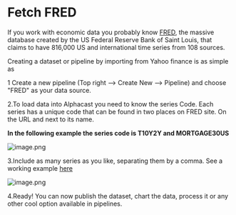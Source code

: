 # Fetch FRED

If you work with economic data you probably know [FRED](https://fred.stlouisfed.org/), the massive database created by the US Federal Reserve Bank of Saint Louis, that claims to have 816,000 US and international time series from 108 sources.

Creating a dataset or pipeline by importing from Yahoo finance is as simple as

1 Create a new pipeline (Top right --> Create New --> Pipeline) and choose "FRED" as your data source.

2.To load data into Alphacast you need to know the series Code. Each series has a unique code that can be found in two places on FRED site. On the URL and next to its name. 

**In the following example the series code is T10Y2Y and MORTGAGE30US**
 
![image.png](https://alphacast-images.s3.us-west-2.amazonaws.com/next-s3-uploads/c236e159-f7f7-4d1a-a6f3-19d2acb014e7/image.png)

3.Include as many series as you like, separating them by a comma. See a working example [here](https://www.alphacast.io/pipelines/2022-6-10-xaJGgt/view)

![image.png](https://alphacast-images.s3.us-west-2.amazonaws.com/next-s3-uploads/508b20d4-9bbe-4ed6-9a18-f152f9020d47/image.png)

4.Ready! You can now publish the dataset, chart the data, process it or any other cool option available in pipelines.
